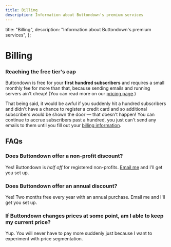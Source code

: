 ```yaml
---
title: Billing
description: Information about Buttondown's premium services
---
```



  title: "Billing",
  description: "Information about Buttondown's premium services",
};

# Billing

<WIPNotice />

### Reaching the free tier's cap

Buttondown is free for your **first hundred subscribers** and requires a small monthly fee for more than that, because sending emails and running servers ain't cheap! (You can read more on our [pricing page](https://buttondown.email/pricing).)

That being said, it would be awful if you suddenly hit a hundred subscribers and didn't have a chance to register a credit card and so additional subscribers would be shown the door — that doesn't happen! You can continue to accrue subscribers past a hundred, you just can't send any emails to them until you fill out your [billing information](https://buttondown.email/settings).

## FAQs

### Does Buttondown offer a non-profit discount?

Yes! Buttondown is _half off_ for registered non-profits. [Email me](mailto:justin@buttondown.email) and I'll get you set up.

### Does Buttondown offer an annual discount?

Yes! Two months free every year with an annual purchase. Email me and I'll get you set up.

### If Buttondown changes prices at some point, am I able to keep my current price?

Yup. You will never have to pay more suddenly just because I want to experiment with price segmentation.
